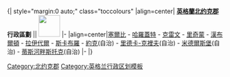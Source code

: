 <br clear=all>
{| style="margin:0 auto;" class="toccolours"
|align=center| '''[[英格蘭]][[北约克郡]]行政區劃''' || [[File:Flag of England.svg|50px|]]
|-
|align=center|[[塞爾比]] - [[哈羅蓋特]] - [[克雷文]] - [[里士滿 (北約克郡)|里奇蒙]] - [[漢布爾頓]] - [[拉伊代爾]] - [[斯卡布羅]] - [[約克]](自治) - [[里德卡-克裡夫]](自治) - [[米德爾斯堡]](自治) - [[蒂斯河畔斯托克]](自治)
|-
|}
<noinclude>
[[Category:北约克郡]]
[[Category:英格兰行政区划模板]]
</noinclude>